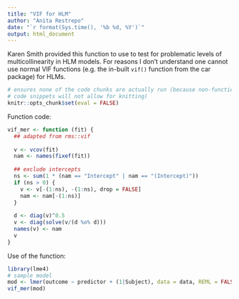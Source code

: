 ```yaml
---
title: "VIF for HLM"
author: "Anita Restrepo"
date: "`r format(Sys.time(), '%b %d, %Y')`"
output: html_document
---
```

  
  
Karen Smith provided this function to use to test for problematic levels of multicollinearity in HLM models. For reasons I don't understand one cannot use normal VIF functions (e.g. the in-built `vif()` function from the car package) for HLMs.  
  
```r
# ensures none of the code chunks are actually run (because non-functional
# code snippets will not allow for knitting)
knitr::opts_chunk$set(eval = FALSE)
```
  
Function code:  
```r
vif_mer <- function (fit) {
  ## adapted from rms::vif
  
  v <- vcov(fit)
  nam <- names(fixef(fit))
  
  ## exclude intercepts
  ns <- sum(1 * (nam == "Intercept" | nam == "(Intercept)"))
  if (ns > 0) {
    v <- v[-(1:ns), -(1:ns), drop = FALSE]
    nam <- nam[-(1:ns)]
  }
  
  d <- diag(v)^0.5
  v <- diag(solve(v/(d %o% d)))
  names(v) <- nam
  v
}
```

Use of the function:  
```r
library(lme4)
# sample model
mod <- lmer(outcome ~ predictor + (1|Subject), data = data, REML = FALSE)
vif_mer(mod)
```
  
